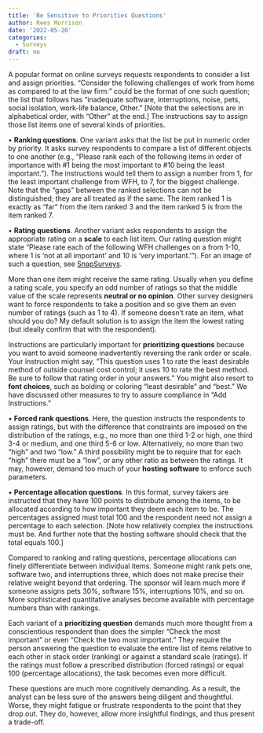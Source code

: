 ```yaml
---
title: 'Be Sensitive to Priorities Questions'
author: Rees Morrison
date: '2022-05-20'
categories:
  - Surveys
draft: no
---
```


A popular format on online surveys requests respondents to consider a list and assign priorities.  “Consider the following challenges of work from home as compared to at the law firm:” could be the format of one such question; the list that follows has “inadequate software, interruptions, noise, pets, social isolation, work-life balance, Other.” [Note that the selections are in alphabetical order, with “Other” at the end.]  The instructions say to assign those list items one of several kinds of priorities.

•	**Ranking questions**.  One variant asks that the list be put in numeric order by priority.  It asks survey respondents to compare a list of different objects to one another (e.g., “Please rank each of the following items in order of importance with #1 being the most important to #10 being the least important.”). The instructions would tell them to assign a number from 1, for the least important challenge from WFH, to 7, for the biggest challenge.  Note that the “gaps” between the ranked selections can not be distinguished; they are all treated as if the same.  The item ranked 1 is exactly as “far” from the item ranked 3 and the item ranked 5 is from the item ranked 7.

•	**Rating questions**.  Another variant asks respondents to assign the appropriate rating on a **scale** to each list item.  Our rating question might state “Please rate each of the following WFH challenges on a from 1-10, where 1 is ‘not at all important’ and 10 is ‘very important.’”).  For an image of such a question, see [SnapSurveys](https://www.snapsurveys.com/blog/survey-ranking-questions-rating-questions/).

More than one item might receive the same rating.  Usually when you define a rating scale, you specify an odd number of ratings so that the middle value of the scale represents **neutral or no opinion**.  Other survey designers want to force respondents to take a position and so give them an even number of ratings (such as 1 to 4).  If someone doesn’t rate an item, what should you do?  My default solution is to assign the item the lowest rating (but ideally confirm that with the respondent).

Instructions are particularly important for **prioritizing questions** because you want to avoid someone inadvertently reversing the rank order or scale.  Your instruction might say, “This question uses 1 to rate the least desirable method of outside counsel cost control; it uses 10 to rate the best method.  Be sure to follow that rating order in your answers.”  You might also resort to **font choices**, such as bolding or coloring “least desirable” and “best.”  We have discussed other measures to try to assure compliance in “Add Instructions.” 

•	**Forced rank questions**.  Here, the question instructs the respondents to assign ratings, but with the difference that constraints are imposed on the distribution of the ratings, e.g., no more than one third 1-2 or high, one third 3-4 or medium, and one third 5-6 or low.  Alternatively, no more than two “high” and two “low.”  A third possibility might be to require that for each “high” there must be a “low”, or any other ratio as between the ratings.  It may, however, demand too much of your **hosting software** to enforce such parameters.

•	**Percentage allocation questions**.  In this format, survey takers are instructed that they have 100 points to distribute among the items, to be allocated according to how important they deem each item to be.  The percentages assigned must total 100 and the respondent need not assign a percentage to each selection.  [Note how relatively complex the instructions must be.  And further note that the hosting software should check that the total equals 100.] 

Compared to ranking and rating questions, percentage allocations can finely differentiate between individual items.  Someone might rank pets one, software two, and interruptions three, which does not make precise their relative weight beyond that ordering.  The sponsor will learn much more if someone assigns pets 30%, software 15%, interruptions 10%, and so on.  More sophisticated quantitative analyses become available with percentage numbers than with rankings.

Each variant of a **prioritizing question** demands much more thought from a conscientious respondent than does the simpler “Check the most important” or even “Check the two most important.”  They require the person answering the question to evaluate the entire list of items relative to each other in stack order (ranking) or against a standard scale (ratings).  If the ratings must follow a prescribed distribution (forced ratings) or equal 100 (percentage allocations), the task becomes even more difficult.  

These questions are much more cognitively demanding.  As a result, the analyst can be less sure of the answers being diligent and thoughtful.  Worse, they might fatigue or frustrate respondents to the point that they drop out.  They do, however, allow more insightful findings, and thus present a trade-off.

<!-- Book -->
<!-- Source -->
